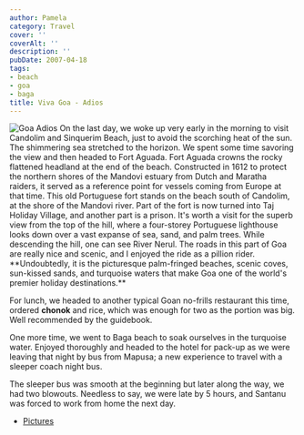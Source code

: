 ```yaml
---
author: Pamela
category: Travel
cover: ''
coverAlt: ''
description: ''
pubDate: 2007-04-18
tags:
- beach
- goa
- baga
title: Viva Goa - Adios
---
```



<Image src={pic1} alt="Goa Adios"/>
On the last day, we woke up very early in the morning to visit Candolim and Sinquerim Beach, just to avoid the scorching heat of the sun. The shimmering sea stretched to the horizon. We spent some time savoring the view and then headed to Fort Aguada. Fort Aguada crowns the rocky flattened headland at the end of the beach. Constructed in 1612 to protect the northern shores of the Mandovi estuary from Dutch and Maratha raiders, it served as a reference point for vessels coming from Europe at that time. This old Portuguese fort stands on the beach south of Candolim, at the shore of the Mandovi river. Part of the fort is now turned into Taj Holiday Village, and another part is a prison. It's worth a visit for the superb view from the top of the hill, where a four-storey Portuguese lighthouse looks down over a vast expanse of sea, sand, and palm trees. While descending the hill, one can see River Nerul. The roads in this part of Goa are really nice and scenic, and I enjoyed the ride as a pillion rider. **Undoubtedly, it is the picturesque palm-fringed beaches, scenic coves, sun-kissed sands, and turquoise waters that make Goa one of the world's premier holiday destinations.**

For lunch, we headed to another typical Goan no-frills restaurant this time, ordered **chonok** and rice, which was enough for two as the portion was big. Well recommended by the guidebook.

One more time, we went to Baga beach to soak ourselves in the turquoise water. Enjoyed thoroughly and headed to the hotel for pack-up as we were leaving that night by bus from Mapusa; a new experience to travel with a sleeper coach night bus.

The sleeper bus was smooth at the beginning but later along the way, we had two blowouts. Needless to say, we were late by 5 hours, and Santanu was forced to work from home the next day.

- [Pictures](https://www.flickr.com/photos/santm/albums/72157638402286036/)